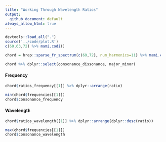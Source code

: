 ```yaml
---
title: "Working Through Wavelength Ratios"
output:
  github_document: default
always_allow_html: true
---
```


```r
devtools::load_all(".")
source('../code/plot.R')
c(60,63,72) %>% mami.codi()
```

```r
chord = hrep::sparse_fr_spectrum(c(60,72), num_harmonics=11) %>% mami.codi(verbose=T)
```

```r
chord %>% dplyr::select(consonance_dissonance, major_minor)
```

#### Frequency

```r
chord$ratios_frequency[[1]] %>% dplyr::arrange(ratio)
```

```r
min(chord$frequencies[[1]])
chord$consonance_frequency
```

#### Wavelength

```r
chord$ratios_wavelength[[1]] %>% dplyr::arrange(dplyr::desc(ratio)) 
```

```r
max(chord$frequencies[[1]])
chord$consonance_wavelength
```
